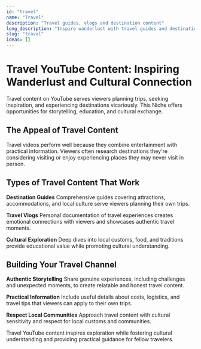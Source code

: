 ```yaml
---
id: "travel"
name: "Travel"
description: "Travel guides, vlogs and destination content"
long_description: "Inspire wanderlust with travel guides and destination showcases."
slug: "travel"
ideas: []
---
```


# Travel YouTube Content: Inspiring Wanderlust and Cultural Connection

Travel content on YouTube serves viewers planning trips, seeking inspiration, and experiencing destinations vicariously. This Niche offers opportunities for storytelling, education, and cultural exchange.

## The Appeal of Travel Content

Travel videos perform well because they combine entertainment with practical information. Viewers often research destinations they're considering visiting or enjoy experiencing places they may never visit in person.

## Types of Travel Content That Work

**Destination Guides**
Comprehensive guides covering attractions, accommodations, and local culture serve viewers planning their own trips.

**Travel Vlogs**
Personal documentation of travel experiences creates emotional connections with viewers and showcases authentic travel moments.

**Cultural Exploration**
Deep dives into local customs, food, and traditions provide educational value while promoting cultural understanding.

## Building Your Travel Channel

**Authentic Storytelling**
Share genuine experiences, including challenges and unexpected moments, to create relatable and honest travel content.

**Practical Information**
Include useful details about costs, logistics, and travel tips that viewers can apply to their own trips.

**Respect Local Communities**
Approach travel content with cultural sensitivity and respect for local customs and communities.

Travel YouTube content inspires exploration while fostering cultural understanding and providing practical guidance for fellow travelers.
